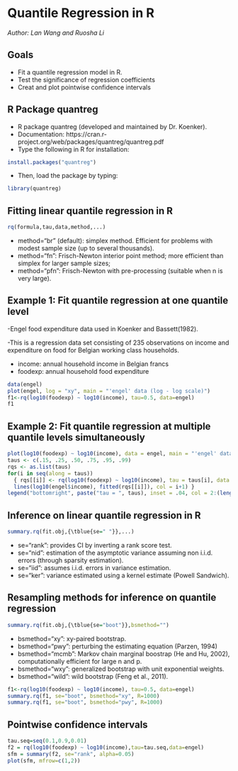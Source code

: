 # Quantile Regression in R

*Author: Lan Wang and Ruosha Li*




## Goals

* Fit a quantile regression model in R.
* Test the significance of regression coefficients
* Creat and plot pointwise confidence intervals



## R Package quantreg
- R package quantreg (developed and maintained by Dr. Koenker).
- Documentation: https://cran.r-project.org/web/packages/quantreg/quantreg.pdf
- Type the following in R for installation:
```r
install.packages("quantreg")
```
- Then, load the package by typing:
```r
library(quantreg)
```

## Fitting linear quantile regression in R
```r
rq(formula,tau,data,method,...)
```
- method="br" (default): simplex method. Efficient for problems with modest sample size (up to several thousands).
- method="fn": Frisch-Newton interior point method; more efficient than simplex for larger sample sizes;
- method="pfn": Frisch-Newton with pre-processing (suitable when n is very large). 


## Example 1: Fit quantile regression at one quantile level

-Engel food expenditure data used in Koenker and Bassett(1982). 

-This is a regression data set consisting of 235 observations on income and expenditure on food for Belgian working class households.

- income: annual household income in Belgian francs
- foodexp: annual household food expenditure


```r
data(engel) 
plot(engel, log = "xy", main = "'engel' data (log - log scale)") 
f1<-rq(log10(foodexp) ~ log10(income), tau=0.5, data=engel)
f1
```

## Example 2: Fit quantile regression at multiple quantile levels simultaneously

```r
plot(log10(foodexp) ~ log10(income), data = engel, main = "'engel' data (log10 - transformed)") 
taus <- c(.15, .25, .50, .75, .95, .99) 
rqs <- as.list(taus) 
for(i in seq(along = taus)) 
  { rqs[[i]] <- rq(log10(foodexp) ~ log10(income), tau = taus[i], data = engel) 
  lines(log10(engel$income), fitted(rqs[[i]]), col = i+1) } 
legend("bottomright", paste("tau = ", taus), inset = .04, col = 2:(length(taus)+1), lty=1)
```

## Inference on linear quantile regression in R
```r
summary.rq(fit.obj,{\tblue{se=" "}},...)
```
- se="rank": provides CI by inverting a rank score test.
- se="nid": estimation of the asymptotic variance assuming non i.i.d. errors (through sparsity estimation).
- se="iid": assumes i.i.d. errors in variance estimation.
- se="ker": variance estimated using a kernel estimate (Powell Sandwich).

## Resampling methods for inference on quantile regression 
```r
summary.rq(fit.obj,{\tblue{se="boot"}},bsmethod="")
```

- bsmethod="xy": xy-paired bootstrap.
- bsmethod="pwy": perturbing the estimating equation (Parzen, 1994)
- bsmethod="mcmb": Markov chain marginal boostrap (He and Hu, 2002), computationally efficient
for large n and p.
- bsmethod="wxy": generalized bootstrap with unit exponential weights.
- bsmethod="wild": wild bootstrap (Feng et al., 2011).


```r
f1<-rq(log10(foodexp) ~ log10(income), tau=0.5, data=engel)
summary.rq(f1, se="boot", bsmethod="xy", R=1000)
summary.rq(f1, se="boot", bsmethod="pwy", R=1000)
```

## Pointwise confidence intervals

```r
tau.seq=seq(0.1,0.9,0.01)
f2 = rq(log10(foodexp) ~ log10(income),tau=tau.seq,data=engel)
sfm = summary(f2, se="rank", alpha=0.05)
plot(sfm, mfrow=c(1,2))
```

